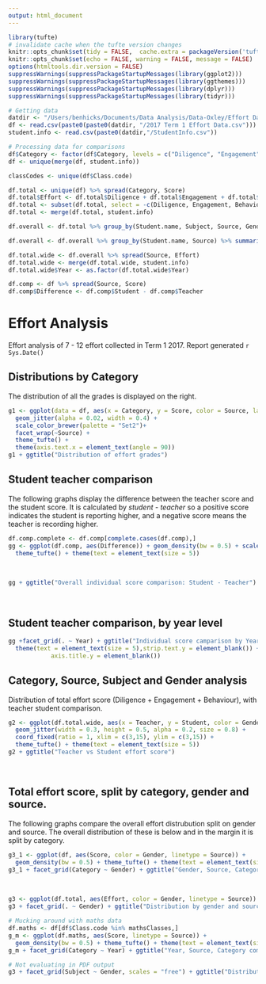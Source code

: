 ```yaml
---
output: html_document
---
```


```r
library(tufte)
# invalidate cache when the tufte version changes
knitr::opts_chunk$set(tidy = FALSE,  cache.extra = packageVersion('tufte'))
knitr::opts_chunk$set(echo = FALSE, warning = FALSE, message = FALSE)
options(htmltools.dir.version = FALSE)
suppressWarnings(suppressPackageStartupMessages(library(ggplot2)))
suppressWarnings(suppressPackageStartupMessages(library(ggthemes)))
suppressWarnings(suppressPackageStartupMessages(library(dplyr)))
suppressWarnings(suppressPackageStartupMessages(library(tidyr)))

# Getting data 
datdir <- "/Users/benhicks/Documents/Data Analysis/Data-Oxley/Effort Data/2017 Term 1"
df <- read.csv(paste0(paste0(datdir, "/2017 Term 1 Effort Data.csv")))
student.info <- read.csv(paste0(datdir,"/StudentInfo.csv"))

# Processing data for comparisons
df$Category <- factor(df$Category, levels = c("Diligence", "Engagement","Behaviour"))
df <- unique(merge(df, student.info))

classCodes <- unique(df$Class.code)

df.total <- unique(df) %>% spread(Category, Score)
df.total$Effort <- df.total$Diligence + df.total$Engagement + df.total$Behaviour
df.total <- subset(df.total, select = -c(Diligence, Engagement, Behaviour))
df.total <- merge(df.total, student.info)

df.overall <- df.total %>% group_by(Student.name, Subject, Source, Gender) %>% summarise(Effort = mean(Effort))

df.overall <- df.overall %>% group_by(Student.name, Source) %>% summarise(Effort = mean(Effort))

df.total.wide <- df.overall %>% spread(Source, Effort)
df.total.wide <- merge(df.total.wide, student.info)
df.total.wide$Year <- as.factor(df.total.wide$Year)

df.comp <- df %>% spread(Source, Score)
df.comp$Difference <- df.comp$Student - df.comp$Teacher
```

# Effort Analysis

Effort analysis of 7 - 12 effort collected in Term 1 2017. Report generated `r Sys.Date()`

## Distributions by Category

The distribution of all the grades is displayed on the right.

``` r
g1 <- ggplot(data = df, aes(x = Category, y = Score, color = Source, label = Student.name)) + 
  geom_jitter(alpha = 0.02, width = 0.4) + 
  scale_color_brewer(palette = "Set2")+
  facet_wrap(~Source) + 
  theme_tufte() + 
  theme(axis.text.x = element_text(angle = 90))
g1 + ggtitle("Distribution of effort grades")
```

\hfill

## Student teacher comparison

The following graphs display the difference between the teacher score and the student score. It is calculated by _student - teacher_ so a positive score indicates the student is reporting higher, and a negative score means the teacher is recording higher. 

``` r
df.comp.complete <- df.comp[complete.cases(df.comp),]
gg <- ggplot(df.comp, aes(Difference)) + geom_density(bw = 0.5) + scale_y_continuous(labels = NULL) + scale_x_continuous(limits = c(-3.5,3.5)) +
  theme_tufte() + theme(text = element_text(size = 5))
```

&nbsp;

``` r
gg + ggtitle("Overall individual score comparison: Student - Teacher")
```

&nbsp;

## Student teacher comparison, by year level

``` r
gg +facet_grid(. ~ Year) + ggtitle("Individual score camparison by Year level: Student - Teacher") + 
  theme(text = element_text(size = 5),strip.text.y = element_blank()) + theme(axis.ticks.y = element_blank(), axis.text.y=element_blank(), 
            axis.title.y = element_blank())
```

\newpage

## Category, Source, Subject and Gender analysis

Distribution of total effort score (Diligence + Engagement + Behaviour), with teacher student comparison.

``` r
g2 <- ggplot(df.total.wide, aes(x = Teacher, y = Student, color = Gender, label = Student.name)) + 
  geom_jitter(width = 0.3, height = 0.5, alpha = 0.2, size = 0.8) + 
  coord_fixed(ratio = 1, xlim = c(3,15), ylim = c(3,15)) + 
  theme_tufte() + theme(text = element_text(size = 5))
g2 + ggtitle("Teacher vs Student effort score")
```


&nbsp;

## Total effort score, split by category, gender and source.

The following graphs compare the overall effort distrubution split on gender and source. The overall distribution of these is below and in the margin it is split by category.

``` r
g3_1 <- ggplot(df, aes(Score, color = Gender, linetype = Source)) +
  geom_density(bw = 0.5) + theme_tufte() + theme(text = element_text(size = 6))
g3_1 + facet_grid(Category ~ Gender) + ggtitle("Gender, Source, Category comparison") + ggtitle("Distribution by category, gender and source")
```

&nbsp;

``` r
g3 <- ggplot(df.total, aes(Effort, color = Gender, linetype = Source)) + geom_density(bw = 1) + theme_tufte() + theme(text = element_text(size = 5))
g3 + facet_grid(. ~ Gender) + ggtitle("Distribution by gender and source")
```


``` r
# Mucking around with maths data
df.maths <- df[df$Class.code %in% mathsClasses,]
g_m <- ggplot(df.maths, aes(Score, linetype = Source)) +
  geom_density(bw = 0.5) + theme_tufte() + theme(text = element_text(size = 6))
g_m + facet_grid(Category ~ Year) + ggtitle("Year, Source, Category comparison for Mathematics classes")
```



``` r
# Not evaluating in PDF output
g3 + facet_grid(Subject ~ Gender, scales = "free") + ggtitle("Distribution by gender, source and subject")
```

